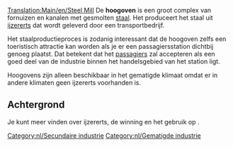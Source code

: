 [[Translation:Main/en/Steel Mill]]{{en/-}}
{{Template:Industrieën/Nl
|image=Steelmill.png
|name=Hoogoven
|climates=[[Main/en/Klimaat/Nl#Gematigd|Gematigd]]
|accepts=[[Main/nl/IJzererts|IJzererts]]
|produces=[[Main/nl/Staal|Staal]]
|notes=
}}
De '''hoogoven''' is een groot complex van fornuizen en kanalen met gesmolten [[Main/nl/Staal|staal]]. Het produceert het staal uit [[Main/nl/IJzererts|ijzererts]] dat wordt geleverd door een transportbedrijf.

Het staalproductieproces is zodanig interessant dat de hoogoven zelfs een toeristisch attractie kan worden als je er een passagiersstation dichtbij genoeg plaatst. Dat betekent dat het [[Main/nl/passagiers|passagiers]] zal accepteren als een goed deel van de industrie binnen het handelsgebied van het station ligt.

Hoogovens zijn alleen beschikbaar in het gematigde klimaat omdat er in andere klimaten geen ijzererts voorhanden is.

==Achtergrond==
Je kunt meer vinden over ijzererts, de winning en het gebruik op [http://www.wikipedia.org/wiki/Ironworks ].

{{nl/Navbox Industrieën}}
[[Category:nl/Secundaire industrie]]
[[Category:nl/Gematigde industrie]]